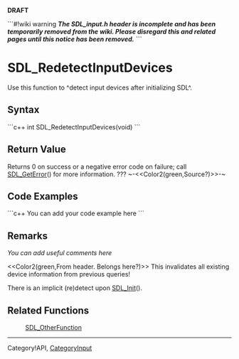 <!-- pragma section-numbers off -->
<!-- pragma camelcase off -->
'''DRAFT'''

```#!wiki warning
'''''The SDL_input.h header is incomplete and has been temporarily removed from the wiki.  Please disregard this and related pages until this notice has been removed.'''''
```

= SDL_RedetectInputDevices =
Use this function to ^detect input devices after initializing SDL^.


== Syntax ==
```c++
int SDL_RedetectInputDevices(void)
```

== Return Value ==
Returns 0 on success or a negative error code on failure; call [[SDL_GetError]]() for more information.  ???
~-<<Color2(green,Source?)>>-~

== Code Examples ==
```c++
You can add your code example here
```

== Remarks ==
''You can add useful comments here''

<<Color2(green,From header. Belongs here?)>>
This invalidates all existing device information from previous queries!

There is an implicit (re)detect upon [[SDL_Init]]().



== Related Functions ==
:[[SDL_OtherFunction]]

----
Category!API, [[CategoryInput]]
